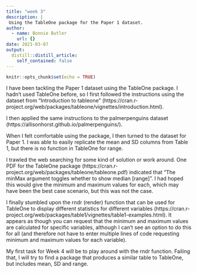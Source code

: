 ```yaml
---
title: "week 3"
description: |
 Using the TableOne package for the Paper 1 dataset.
author:
  - name: Bonnie Butler
    url: {}
date: 2021-03-07
output:
  distill::distill_article:
    self_contained: false
---
```



```r
knitr::opts_chunk$set(echo = TRUE)
```

I have been tackling the Paper 1 dataset using the TableOne package. I hadn’t used TableOne before, so I first followed the instructions using the dataset from “Introduction to tableone" (https://cran.r-project.org/web/packages/tableone/vignettes/introduction.html). 

I then applied the same instructions to the palmerpenguins dataset (https://allisonhorst.github.io/palmerpenguins/).

When I felt comfortable using the package, I then turned to the dataset for Paper 1. I was able to easily replicate the mean and SD columns from Table 1, but there is no function in TableOne for range.

I trawled the web searching for some kind of solution or work around. One PDF for the TableOne package (https://cran.r-project.org/web/packages/tableone/tableone.pdf) indicated that “The minMax argument toggles whether to show median [range]”. I had hoped this would give the minimum and maximum values for each, which may have been the best case scenario, but this was not the case.

I finally stumbled upon the rndr (render) function that can be used for TableOne to display different statistics for different variables (https://cran.r-project.org/web/packages/table1/vignettes/table1-examples.html). It appears as though you can request that the minimum and maximum values are calculated for specific variables, although I can’t see an option to do this for all (and therefore not have to enter multiple lines of code requesting minimum and maximum values for each variable). 

My first task for Week 4 will be to play around with the rndr function. Failing that, I will try to find a package that produces a similar table to TableOne, but includes mean, SD and range. 